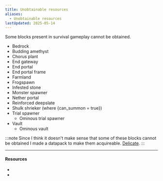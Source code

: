 ```yaml
---
title: Unobtainable resources
aliases:
  - Unobtainable resources
lastUpdated: 2025-05-14
---
```



Some blocks present in survival gameplay cannot be obtained.

- Bedrock
- Budding amethyst
- Chorus plant
- End gateway
- End portal
- End portal frame
- Farmland
- Frogspawn
- Infested stone
- Monster spawner
- Nether portal
- Reinforced deepslate
- Shulk shrieker (where \{can_summon = true})
- Trial spawner
	- Ominous trial spawner
- Vault
	- Ominous vault

:::note
Since I think it doesn't make sense that some of these blocks cannot be obtained I made a datapack to make them acquireable. [Delicate](https://modrinth.com/datapack/delicate).
:::

---

#### Resources

- <Wiki src="https://minecraft.wiki/w/Unobtainable_resource" />
- <Wiki src="https://minecraft.wiki/w/Category:Unobtainable" name="Unobtainable" />